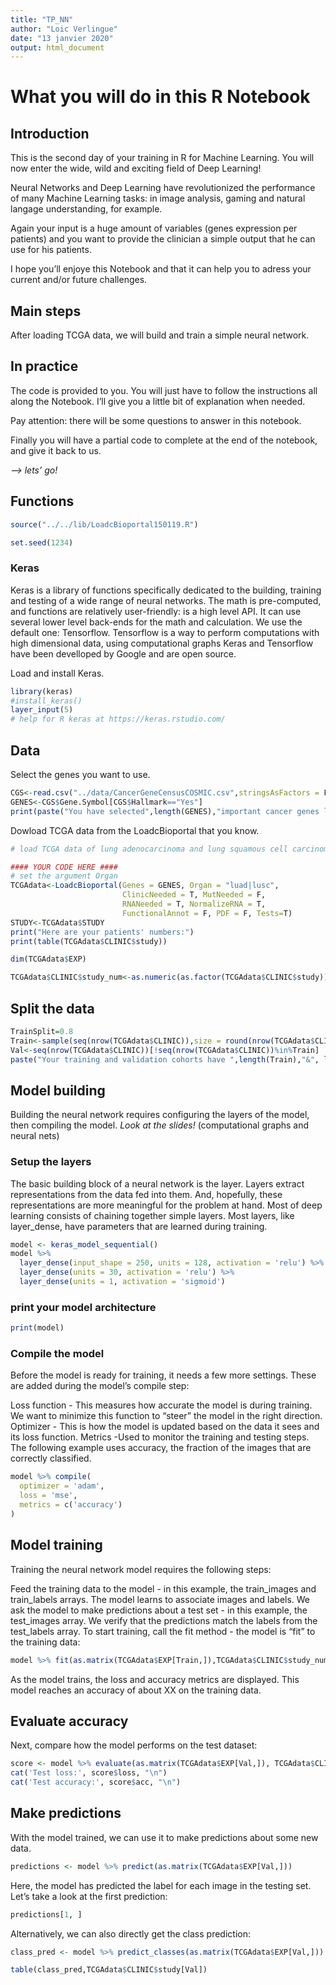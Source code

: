 ```yaml
---
title: "TP_NN"
author: "Loic Verlingue"
date: "13 janvier 2020"
output: html_document
---
```

# What you will do in this R Notebook

## Introduction
This is the second day of your training in R for Machine Learning. You will now enter the wide, wild and exciting field of Deep Learning!

Neural Networks and Deep Learning have revolutionized the performance of many Machine Learning tasks: in image analysis, gaming and natural langage understanding, for example.

Again your input is a huge amount of variables (genes expression per patients) and you want to provide the clinician a simple output that he can use for his patients.

I hope you'll enjoye this Notebook and that it can help you to adress your current and/or future challenges.

## Main steps
After loading TCGA data, we will build and train a simple neural network.

## In practice
The code is provided to you. You will just have to follow the instructions all along the Notebook.
I'll give you a little bit of explanation when needed. 

Pay attention: there will be some questions to answer in this notebook.

Finally you will have a partial code to complete at the end of the notebook, and give it back to us.

*--> lets' go!*

## Functions

```r
source("../../lib/LoadcBioportal150119.R")

set.seed(1234)
```

### Keras
Keras is a library of functions specifically dedicated to the building, training and testing of a wide range of neural networks. The math is pre-computed, and functions are relatively user-friendly: is a high level API. It can use several lower level back-ends for the math and calculation. We use the default one: Tensorflow. Tensorflow is a way to perform computations with high dimensional data, using computational graphs
Keras and Tensorflow have been develloped by Google and are open source.

Load and install Keras.

```r
library(keras)
#install_keras()
layer_input(5)
# help for R keras at https://keras.rstudio.com/
```


## Data
Select the genes you want to use.
```r
CGS<-read.csv("../data/CancerGeneCensusCOSMIC.csv",stringsAsFactors = F)
GENES<-CGS$Gene.Symbol[CGS$Hallmark=="Yes"]
print(paste("You have selected",length(GENES),"important cancer genes like:", paste(sample(GENES,20), collapse = ", "), "..."))
```

Dowload TCGA data from the LoadcBioportal that you know.
```r
# load TCGA data of lung adenocarcinoma and lung squamous cell carcinoma

#### YOUR CODE HERE ####
# set the argument Organ 
TCGAdata<-LoadcBioportal(Genes = GENES, Organ = "luad|lusc", 
                         ClinicNeeded = T, MutNeeded = F, 
                         RNANeeded = T, NormalizeRNA = T, 
                         FunctionalAnnot = F, PDF = F, Tests=T)
STUDY<-TCGAdata$STUDY
print("Here are your patients' numbers:")
print(table(TCGAdata$CLINIC$study))
```

```r
dim(TCGAdata$EXP)
```
```r
TCGAdata$CLINIC$study_num<-as.numeric(as.factor(TCGAdata$CLINIC$study))-1
```


## Split the data
```r
TrainSplit=0.8
Train<-sample(seq(nrow(TCGAdata$CLINIC)),size = round(nrow(TCGAdata$CLINIC)*TrainSplit) )
Val<-seq(nrow(TCGAdata$CLINIC))[!seq(nrow(TCGAdata$CLINIC))%in%Train]
paste("Your training and validation cohorts have ",length(Train),"&", length(Val), "patients.")
```

## Model building
Building the neural network requires configuring the layers of the model, then compiling the model.
*Look at the slides!* (computational graphs and neural nets)

### Setup the layers
The basic building block of a neural network is the layer. Layers extract representations from the data fed into them. And, hopefully, these representations are more meaningful for the problem at hand.
Most of deep learning consists of chaining together simple layers. Most layers, like layer_dense, have parameters that are learned during training.
```r
model <- keras_model_sequential()
model %>%
  layer_dense(input_shape = 250, units = 128, activation = 'relu') %>%
  layer_dense(units = 30, activation = 'relu') %>%
  layer_dense(units = 1, activation = 'sigmoid')
```

### print your model architecture
```r
print(model)
```


### Compile the model
Before the model is ready for training, it needs a few more settings. These are added during the model's compile step:

Loss function - This measures how accurate the model is during training. We want to minimize this function to "steer" the model in the right direction.
Optimizer - This is how the model is updated based on the data it sees and its loss function.
Metrics -Used to monitor the training and testing steps. The following example uses accuracy, the fraction of the images that are correctly classified.
```r
model %>% compile(
  optimizer = 'adam', 
  loss = 'mse',
  metrics = c('accuracy')
)
```


## Model training
Training the neural network model requires the following steps:

Feed the training data to the model - in this example, the train_images and train_labels arrays.
The model learns to associate images and labels.
We ask the model to make predictions about a test set - in this example, the test_images array. We verify that the predictions match the labels from the test_labels array.
To start training, call the fit method - the model is "fit" to the training data:

```r
model %>% fit(as.matrix(TCGAdata$EXP[Train,]),TCGAdata$CLINIC$study_num[Train], epochs = 100, validation_split = 0.2, shuffle = FALSE)
```

As the model trains, the loss and accuracy metrics are displayed. This model reaches an accuracy of about XX on the training data.

## Evaluate accuracy
Next, compare how the model performs on the test dataset:
```r
score <- model %>% evaluate(as.matrix(TCGAdata$EXP[Val,]), TCGAdata$CLINIC$study_num[Val])
cat('Test loss:', score$loss, "\n")
cat('Test accuracy:', score$acc, "\n")
```

## Make predictions
With the model trained, we can use it to make predictions about some new data.
```r
predictions <- model %>% predict(as.matrix(TCGAdata$EXP[Val,]))
```

Here, the model has predicted the label for each image in the testing set. Let's take a look at the first prediction:

```r
predictions[1, ]
```


Alternatively, we can also directly get the class prediction:
```r
class_pred <- model %>% predict_classes(as.matrix(TCGAdata$EXP[Val,]))
```

```r
table(class_pred,TCGAdata$CLINIC$study[Val])
```
